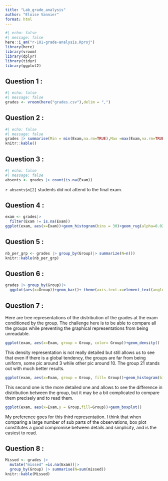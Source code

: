 ```yaml
---
title: "Lab_grade_analysis"
author: "Eloise Vannier"
format: html
---
```

```r
#| echo: false
#| message: false
here::i_am("r-101-grade-analysis.Rproj")
library(here)
library(vroom)
library(dplyr)
library(tidyr)
library(ggplot2)
```

## Question 1 :

```r
#| echo: false
#| message: false
grades <- vroom(here("grades.csv"),delim = ",")
```

## Question 2 :

```r
#| echo: false
#| message: false
grades |> summarise(Min = min(Exam,na.rm=TRUE),Max =max(Exam,na.rm=TRUE),Median =median(Exam,na.rm=TRUE),Mean =mean(Exam,na.rm=TRUE))|>
knitr::kable()
```
## Question 3 :
```r
#| echo: false
#| message: false
absents <- grades |> count(is.na(Exam))
```

`r absents$n[2]` students did not attend to the final exam.

## Question 4 :
```r
exam <- grades|>
  filter(Exam != is.na(Exam))
ggplot(exam, aes(x=Exam))+geom_histogram(bins = 30)+geom_rug(alpha=0.02)
```
## Question 5 :
```r
nb_per_grp <- grades |> group_by(Group)|> summarize(N=n()) 
knitr::kable(nb_per_grp)
```

## Question 6 :
```r
grades |> group_by(Group)|>
  ggplot(aes(x=Group))+geom_bar()+ theme(axis.text.x=element_text(angle = 90, hjust = 0))
```
## Question 7 :
Here are tree representations of the distribution of the grades at the exam conditioned by the group. The challenge here is to be able to compare all the groups while preventing the graphical representations from being unreadable.
```r
ggplot(exam, aes(x=Exam, group = Group, color= Group))+geom_density()

```
This density representation is not really detailed but still allows us to see that even if there is a global tendency, the groups are far from being uniform, some pic around 3 while other pic around 10. The group 21 stands out with much better results.
```r
ggplot(exam, aes(x=Exam, group = Group, fill= Group))+geom_histogram(bins=50)+facet_wrap(~Group)

```
This second one is the more detailed one and allows to see the difference in distribution between the group, but it may be a bit complicated to compare them precisely and to read them.

```r
ggplot(exam, aes(x=Exam,y = Group,fill=Group))+geom_boxplot()
```
My preference goes for this third representation. I think that when comparing a large number of sub parts of the observations, box plot constitutes a good compromise between details and simplicity, and is the easiest to read.

## Question 8 :
```r
Missed <- grades |> 
  mutate("missed" =is.na(Exam))|>
  group_by(Group) |> summarise(N=sum(missed))
knitr::kable(Missed)
```


